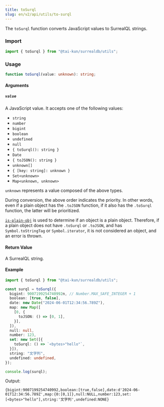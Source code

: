 ```yaml
---
title: toSurql
slug: en/v2/api/utils/to-surql
---
```


The `toSurql` function converts JavaScript values to SurrealQL strings.

### Import

```ts
import { toSurql } from "@tai-kun/surrealdb/utils";
```

### Usage

```ts
function toSurql(value: unknown): string;
```

#### Arguments

##### `value`

A JavaScript value. It accepts one of the following values:

- `string`
- `number`
- `bigint`
- `boolean`
- `undefined`
- `null`
- `{ toSurql(): string }`
- `Date`
- `{ toJSON(): string }`
- `unknown[]`
- `{ [key: string]: unknown }`
- `Set<unknown>`
- `Map<unknown, unknown>`

`unknown` represents a value composed of the above types.

During conversion, the above order indicates the priority. In other words, even if a plain object has the `.toJSON` function, if it also has the `.toSurql` function, the latter will be prioritized.

[`is-plain-obj`](https://github.com/sindresorhus/is-plain-obj) is used to determine if an object is a plain object. Therefore, if a plain object does not have `.toSurql` or `.toJSON`, and has `Symbol.toStringTag` or `Symbol.iterator`, it is not considered an object, and an error is thrown.

#### Return Value

A SurrealQL string.

#### Example

```ts
import { toSurql } from "@tai-kun/surrealdb/utils";

const surql = toSurql({
  bigint: 9007199254740992n, // Number.MAX_SAFE_INTEGER + 1
  boolean: [true, false],
  date: new Date("2024-06-01T12:34:56.789Z"),
  map: new Map([
    [0, {
      toJSON: () => [0, 1],
    }],
  ]),
  null: null,
  number: 123,
  set: new Set([{
    toSurql: () => `<bytes>"hello"`,
  }]),
  string: "文字列",
  undefined: undefined,
});

console.log(surql);
```

Output:

```text
{bigint:9007199254740992,boolean:[true,false],date:d'2024-06-01T12:34:56.789Z',map:{0:[0,1]},null:NULL,number:123,set:[<bytes>"hello"],string:'文字列',undefined:NONE}
```
